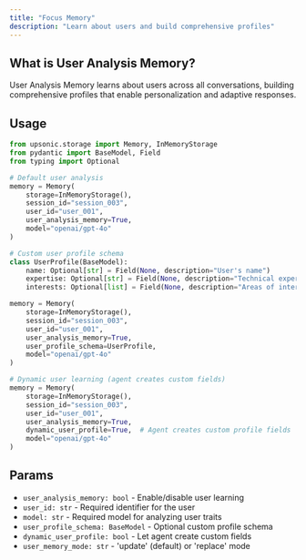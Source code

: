 ```yaml
---
title: "Focus Memory"
description: "Learn about users and build comprehensive profiles"
---
```


## What is User Analysis Memory?

User Analysis Memory learns about users across all conversations, building comprehensive profiles that enable personalization and adaptive responses.

## Usage

```python
from upsonic.storage import Memory, InMemoryStorage
from pydantic import BaseModel, Field
from typing import Optional

# Default user analysis
memory = Memory(
    storage=InMemoryStorage(),
    session_id="session_003",
    user_id="user_001",
    user_analysis_memory=True,
    model="openai/gpt-4o"
)

# Custom user profile schema
class UserProfile(BaseModel):
    name: Optional[str] = Field(None, description="User's name")
    expertise: Optional[str] = Field(None, description="Technical expertise level")
    interests: Optional[list] = Field(None, description="Areas of interest")

memory = Memory(
    storage=InMemoryStorage(),
    session_id="session_003",
    user_id="user_001",
    user_analysis_memory=True,
    user_profile_schema=UserProfile,
    model="openai/gpt-4o"
)

# Dynamic user learning (agent creates custom fields)
memory = Memory(
    storage=InMemoryStorage(),
    session_id="session_003",
    user_id="user_001",
    user_analysis_memory=True,
    dynamic_user_profile=True,  # Agent creates custom profile fields
    model="openai/gpt-4o"
)
```

## Params

- `user_analysis_memory: bool` - Enable/disable user learning
- `user_id: str` - Required identifier for the user
- `model: str` - Required model for analyzing user traits
- `user_profile_schema: BaseModel` - Optional custom profile schema
- `dynamic_user_profile: bool` - Let agent create custom fields
- `user_memory_mode: str` - 'update' (default) or 'replace' mode
